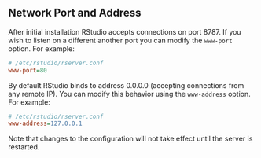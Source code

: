 ## Network Port and Address

After initial installation RStudio accepts connections on port 8787. If you wish to listen on a different another port you can modify the `www-port` option. For example:

```ini
# /etc/rstudio/rserver.conf
www-port=80
```

By default RStudio binds to address 0.0.0.0 (accepting connections from any remote IP). You can modify this behavior using the `www-address` option. For example:

```ini
# /etc/rstudio/rserver.conf
www-address=127.0.0.1
```

Note that changes to the configuration will not take effect until the server is restarted. 
